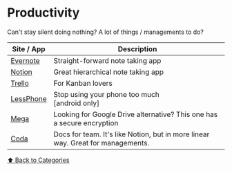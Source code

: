 # Productivity

Can't stay silent doing nothing? A lot of things / managements to do?

| Site / App                                                        | Description                                                                     |
| ----------------------------------------------------------------- | ------------------------------------------------------------------------------- |
| [Evernote](https://evernote.com/)                                 | Straight-forward note taking app                                                |
| [Notion](https://notion.so)                                       | Great hierarchical note taking app                                              |
| [Trello](https://trello.com)                                      | For Kanban lovers                                                               |
| [LessPhone](https://www.producthunt.com/posts/lessphone-launcher) | Stop using your phone too much <br/> [android only]                             |
| [Mega](https://mega.nz)                                           | Looking for Google Drive alternative? This one has a secure encryption          |
| [Coda](https://coda.io)                                           | Docs for team. It's like Notion, but in more linear way. Great for managements. |

[⬆️ Back to Categories](/bookmarks)
